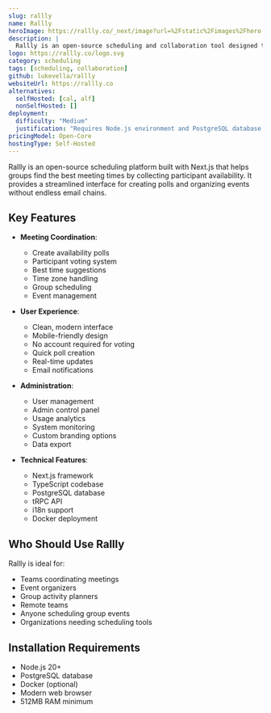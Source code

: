 ```yaml
---
slug: rallly
name: Rallly
heroImage: https://rallly.co/_next/image?url=%2Fstatic%2Fimages%2Fhero-shot.png&w=3840&q=100
description: |
  Rallly is an open-source scheduling and collaboration tool designed to make organizing events and meetings easier by finding the best date and time based on participants' availability.
logo: https://rallly.co/logo.svg
category: scheduling
tags: [scheduling, collaboration]
github: lukevella/rallly
websiteUrl: https://rallly.co
alternatives:
  selfHosted: [cal, alf]
  nonSelfHosted: []
deployment:
  difficulty: "Medium"
  justification: "Requires Node.js environment and PostgreSQL database setup, but has detailed documentation."
pricingModel: Open-Core
hostingType: Self-Hosted
---
```


Rallly is an open-source scheduling platform built with Next.js that helps groups find the best meeting times by collecting participant availability. It provides a streamlined interface for creating polls and organizing events without endless email chains.

## Key Features

- **Meeting Coordination**:

  - Create availability polls
  - Participant voting system
  - Best time suggestions
  - Time zone handling
  - Group scheduling
  - Event management

- **User Experience**:

  - Clean, modern interface
  - Mobile-friendly design
  - No account required for voting
  - Quick poll creation
  - Real-time updates
  - Email notifications

- **Administration**:

  - User management
  - Admin control panel
  - Usage analytics
  - System monitoring
  - Custom branding options
  - Data export

- **Technical Features**:
  - Next.js framework
  - TypeScript codebase
  - PostgreSQL database
  - tRPC API
  - i18n support
  - Docker deployment

## Who Should Use Rallly

Rallly is ideal for:

- Teams coordinating meetings
- Event organizers
- Group activity planners
- Remote teams
- Anyone scheduling group events
- Organizations needing scheduling tools

## Installation Requirements

- Node.js 20+
- PostgreSQL database
- Docker (optional)
- Modern web browser
- 512MB RAM minimum
